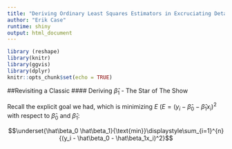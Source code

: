 ---
title: "Deriving Ordinary Least Squares Estimators in Excruciating Detail (Part II)"
author: "Erik Case"
runtime: shiny
output: html_document
---

```{r setup, include=FALSE}
library (reshape)
library(knitr)
library(ggvis)
library(dplyr)
knitr::opts_chunk$set(echo = TRUE)
```

##Revisiting a Classic
####  Deriving $\hat\beta_1$ - The Star of The Show



Recall the explicit goal we had, which is minimizing $E$ ($E = {(y_i - \hat\beta_0 - \hat\beta_1x_i)^2}$ with respect to $\hat\beta_0$ and $\hat\beta_1$:

$$\underset{\hat\beta_0 \hat\beta_1}{\text{min}}\displaystyle\sum_{i=1}^{n}{(y_i - \hat\beta_0 - \hat\beta_1x_i)^2}$$
